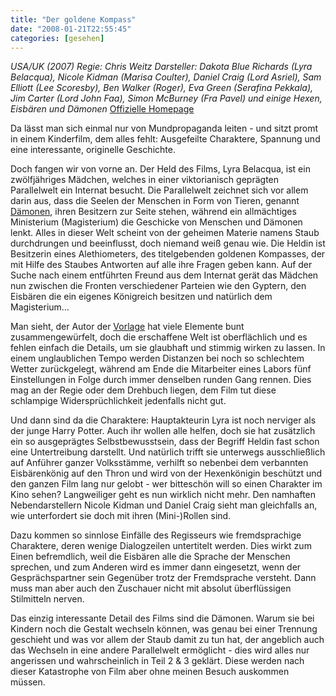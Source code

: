 ```yaml
---
title: "Der goldene Kompass"
date: "2008-01-21T22:55:45"
categories: [gesehen]
---
```


*USA/UK (2007)
Regie: Chris Weitz
Darsteller: Dakota Blue Richards (Lyra Belacqua), Nicole Kidman (Marisa Coulter), Daniel Craig (Lord Asriel), Sam Elliott (Lee Scoresby), Ben Walker (Roger), Eva Green (Serafina Pekkala), Jim Carter (Lord John Faa), Simon McBurney (Fra Pavel) und einige Hexen, Eisbären und Dämonen*
[Offizielle Homepage](http://www.dergoldenekompass-derfilm.de/)

Da lässt man sich einmal nur von Mundpropaganda leiten - und sitzt promt in einem Kinderfilm, dem alles fehlt: Ausgefeilte Charaktere, Spannung und eine interessante, originelle Geschichte.

Doch fangen wir von vorne an. Der Held des Films, Lyra Belacqua, ist ein zwölfjähriges Mädchen, welches in einer viktorianisch geprägten Parallelwelt ein Internat besucht. Die Parallelwelt zeichnet sich vor allem darin aus, dass die Seelen der Menschen in Form von Tieren, genannt [Dämonen](http://www.goldencompassmovie.com/?955378), ihren Besitzern zur Seite stehen, während ein allmächtiges Ministerium (Magisterium) die Geschicke von Menschen und Dämonen lenkt. Alles in dieser Welt scheint von der geheimen Materie namens Staub durchdrungen und beeinflusst, doch niemand weiß genau wie. Die Heldin ist Besitzerin eines Alethiometers, des titelgebenden goldenen Kompasses, der mit Hilfe des Staubes Antworten auf alle ihre Fragen geben kann. Auf der Suche nach einem entführten Freund aus dem Internat gerät das Mädchen nun zwischen die Fronten verschiedener Parteien wie den Gyptern, den Eisbären die ein eigenes Königreich besitzen und natürlich dem Magisterium...

Man sieht, der Autor der [Vorlage](http://de.wikipedia.org/wiki/His_Dark_Materials) hat viele Elemente bunt zusammengewürfelt, doch die erschaffene Welt ist oberflächlich und es fehlen einfach die Details, um sie glaubhaft und stimmig wirken zu lassen. In einem unglaublichen Tempo werden Distanzen bei noch so schlechtem Wetter zurückgelegt, während am Ende die Mitarbeiter eines Labors fünf Einstellungen in Folge durch immer denselben runden Gang rennen. Dies mag an der Regie oder dem Drehbuch liegen, dem Film tut diese schlampige Widersprüchlichkeit jedenfalls nicht gut.

Und dann sind da die Charaktere: Hauptakteurin Lyra ist noch nerviger als der junge Harry Potter. Auch ihr wollen alle helfen, doch sie hat zusätzlich ein so ausgeprägtes Selbstbewusstsein, dass der Begriff Heldin fast schon eine Untertreibung darstellt. Und natürlich trifft sie unterwegs ausschließlich auf Anführer ganzer Volksstämme, verhilft so nebenbei dem verbannten Eisbärenkönig auf den Thron und wird von der Hexenkönigin beschützt und den ganzen Film lang nur gelobt - wer bitteschön will so einen Charakter im Kino sehen? Langweiliger geht es nun wirklich nicht mehr. Den namhaften Nebendarstellern Nicole Kidman und Daniel Craig sieht man gleichfalls an, wie unterfordert sie doch mit ihren (Mini-)Rollen sind.

Dazu kommen so sinnlose Einfälle des Regisseurs wie fremdsprachige Charaktere, deren wenige Dialogzeilen untertitelt werden. Dies wirkt zum Einen befremdlich, weil die Eisbären alle die Sprache der Menschen sprechen, und zum Anderen wird es immer dann eingesetzt, wenn der Gesprächspartner sein Gegenüber trotz der Fremdsprache versteht. Dann muss man aber auch den Zuschauer nicht mit absolut überflüssigen Stilmitteln nerven.

Das einzig interessante Detail des Films sind die Dämonen. Warum sie bei Kindern noch die Gestalt wechseln können, was genau bei einer Trennung geschieht und was vor allem der Staub damit zu tun hat, der angeblich auch das Wechseln in eine andere Parallelwelt ermöglicht - dies wird alles nur angerissen und wahrscheinlich in Teil 2 & 3 geklärt. Diese werden nach dieser Katastrophe von Film aber ohne meinen Besuch auskommen müssen.
